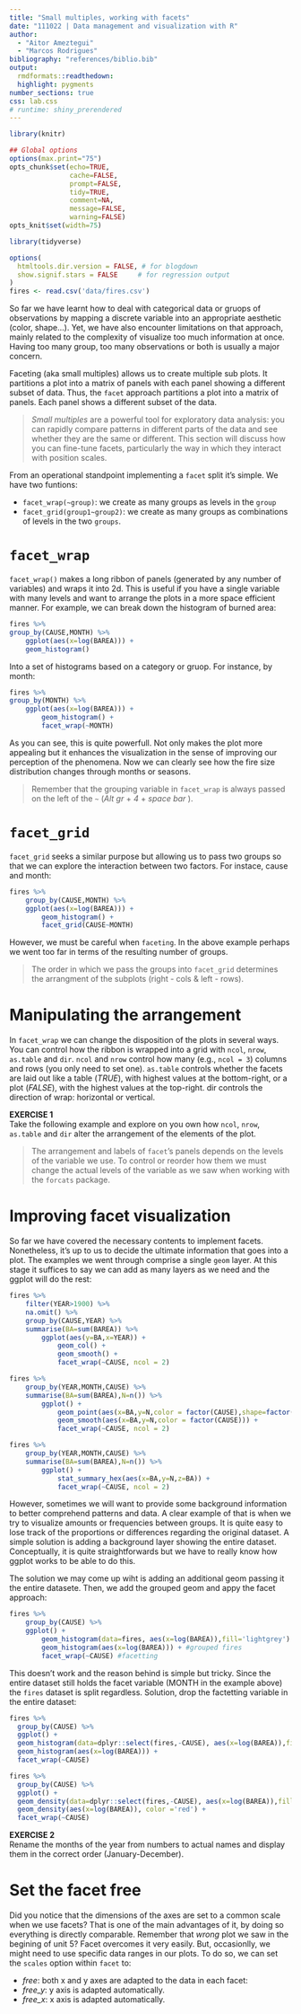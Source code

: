 ```yaml
---
title: "Small multiples, working with facets"
date: "111022 | Data management and visualization with R"
author: 
  - "Aitor Ameztegui"
  - "Marcos Rodrigues"
bibliography: "references/biblio.bib"
output:
  rmdformats::readthedown:
  highlight: pygments
number_sections: true
css: lab.css
# runtime: shiny_prerendered
---
```

  
  
```r

library(knitr)

## Global options
options(max.print="75")
opts_chunk$set(echo=TRUE,
               cache=FALSE,
               prompt=FALSE,
               tidy=TRUE,
               comment=NA,
               message=FALSE,
               warning=FALSE)
opts_knit$set(width=75)
```


```r
library(tidyverse)

options(
  htmltools.dir.version = FALSE, # for blogdown
  show.signif.stars = FALSE     # for regression output
)
fires <- read.csv('data/fires.csv')
```


So far we have learnt how to deal with categorical data or gruops of observations by mapping a discrete variable into an appropriate aesthetic (color, shape...). Yet, we have also encounter limitations on that approach, mainly related to the complexity of visualize too much information at once. Having too many group, too many observations or both is usually a major concern.

Faceting (aka small multiples) allows us to create multiple sub plots. It partitions a plot into a matrix of panels with each panel showing a different subset of data. Thus, the `facet` approach partitions a plot into a matrix of panels. Each panel shows a different subset of the data. 

> *Small multiples* are a powerful tool for exploratory data analysis: you can rapidly compare patterns in different parts of the data and see whether they are the same or different. This section will discuss how you can fine-tune facets, particularly the way in which they interact with position scales. 

From an operational standpoint implementing a `facet` split it's simple. We have two funtions:

- `facet_wrap(~group)`: we create as many groups as levels in the `group`
- `facet_grid(group1~group2)`: we create as many groups as combinations of levels in the two `groups`.

# `facet_wrap`

`facet_wrap()` makes a long ribbon of panels (generated by any number of variables) and wraps it into 2d. This is useful if you have a single variable with many levels and want to arrange the plots in a more space efficient manner.
For example, we can break down the histogram of burned area:

```r
fires %>%
group_by(CAUSE,MONTH) %>%
    ggplot(aes(x=log(BAREA))) +
    geom_histogram()
```

Into a set of histograms based on a category or gruop. For instance, by month:

```r
fires %>%
group_by(MONTH) %>%
    ggplot(aes(x=log(BAREA))) +
        geom_histogram() +
        facet_wrap(~MONTH)
```

As you can see, this is quite powerfull. Not only makes the plot more appealing but it enhances the visualization in the sense of improving our perception of the phenomena. Now we can clearly see how the fire size distribution changes through months or seasons.

> Remember that the grouping variable in `facet_wrap` is always passed on the left of the `~` (*Alt gr* + *4* + *space bar* ).

# `facet_grid`

`facet_grid` seeks a similar purpose but allowing us to pass two groups so that we can explore the interaction between two factors. For instace, cause and month:

```r
fires %>%
    group_by(CAUSE,MONTH) %>%
    ggplot(aes(x=log(BAREA))) +
        geom_histogram() +
        facet_grid(CAUSE~MONTH)
```

However, we must be careful when `faceting`. In the above example perhaps we went too far in terms of the resulting number of groups.

> The order in which we pass the groups into `facet_grid` determines the arrangment of the subplots (right - cols & left - rows).

# Manipulating the arrangement

In `facet_wrap` we can change the disposition of the plots in several ways. You can control how the ribbon is wrapped into a grid with `ncol`, `nrow`, `as.table` and `dir`. `ncol` and `nrow` control how many (e.g., `ncol = 3`) columns and rows (you only need to set one). `as.table` controls whether the facets are laid out like a table (*TRUE*), with highest values at the bottom-right, or a plot (*FALSE*), with the highest values at the top-right. dir controls the direction of wrap: horizontal or vertical.

<div class = "exercise">

**EXERCISE 1** </br>
Take the following example and explore on you own how `ncol`, `nrow`, `as.table` and `dir` alter the arrangement of the elements of the plot.
</div>
> The arrangement and labels of `facet`'s panels depends on the levels of the variable we use. To control or reorder how them we must change the actual levels of the variable as we saw when working with the `forcats` package.

# Improving facet visualization

So far we have covered the necessary contents to implement facets. Nonetheless, it's up to us to decide the ultimate information that goes into a plot. The examples we went through comprise a single `geom` layer. At this stage it suffices to say we can add as many layers as we need and the ggplot will do the rest:

```r
fires %>%
    filter(YEAR>1900) %>%
    na.omit() %>%
    group_by(CAUSE,YEAR) %>%
    summarise(BA=sum(BAREA)) %>%
        ggplot(aes(y=BA,x=YEAR)) +
            geom_col() +
            geom_smooth() +
            facet_wrap(~CAUSE, ncol = 2)
```

```r
fires %>%
    group_by(YEAR,MONTH,CAUSE) %>%
    summarise(BA=sum(BAREA),N=n()) %>%
        ggplot() +
            geom_point(aes(x=BA,y=N,color = factor(CAUSE),shape=factor(CAUSE)), size=0.5) +
            geom_smooth(aes(x=BA,y=N,color = factor(CAUSE))) +
            facet_wrap(~CAUSE, ncol = 2)
```


```r
fires %>%
    group_by(YEAR,MONTH,CAUSE) %>%
    summarise(BA=sum(BAREA),N=n()) %>%
        ggplot() +
            stat_summary_hex(aes(x=BA,y=N,z=BA)) +
            facet_wrap(~CAUSE, ncol = 2)

```

However, sometimes we will want to provide some background information to better comprehend patterns and data. A clear example of that is when we try to visualize amounts or frequencies between groups. It is quite easy to lose track of the proportions or differences regarding the original dataset. A simple solution is adding a background layer showing the entire dataset. Conceptually, it is quite straightforwards but we have to really know how ggplot works to be able to do this.

The solution we may come up wiht is adding an additional geom passing it the entire datasete. Then, we add the grouped geom and appy the facet approach:

```r
fires %>%
    group_by(CAUSE) %>%
    ggplot() +
        geom_histogram(data=fires, aes(x=log(BAREA)),fill='lightgrey') + #all fires
        geom_histogram(aes(x=log(BAREA))) + #grouped fires
        facet_wrap(~CAUSE) #facetting
```
This doesn't work and the reason behind is simple but tricky. Since the entire dataset still holds the facet variable (MONTH in the example above) the `fires` dataset is split regardless. Solution, drop the factetting variable in the entire dataset:
  
```r
fires %>%
  group_by(CAUSE) %>%
  ggplot() +
  geom_histogram(data=dplyr::select(fires,-CAUSE), aes(x=log(BAREA)),fill='lightgrey') + #all fires without MONTH
  geom_histogram(aes(x=log(BAREA))) +
  facet_wrap(~CAUSE)
```

```r
fires %>%
  group_by(CAUSE) %>%
  ggplot() +
  geom_density(data=dplyr::select(fires,-CAUSE), aes(x=log(BAREA)),fill='lightgrey', color =NA) + #all fires without MONTH
  geom_density(aes(x=log(BAREA)), color ='red') +
  facet_wrap(~CAUSE)
```

<div class = "exercise">

**EXERCISE 2** </br>
Rename the months of the year from numbers to actual names and display them in the correct order (January-December).
</div>

# Set the facet free

Did you notice that the dimensions of the axes are set to a common scale when we use facets? That is one of the main advantages of it, by doing so everything is directly comparable. Remember that *wrong* plot we saw in the begining of unit 5? Facet overcomes it very easily. But, occasionlly, we might need to use specific data ranges in our plots. To do so, we can set the `scales` option within `facet` to:
  
  - *free*: both x and y axes are adapted to the data in each facet:
  - *free_y*: y axis is adapted automatically.
  - *free_x*: x axis is adapted automatically.
